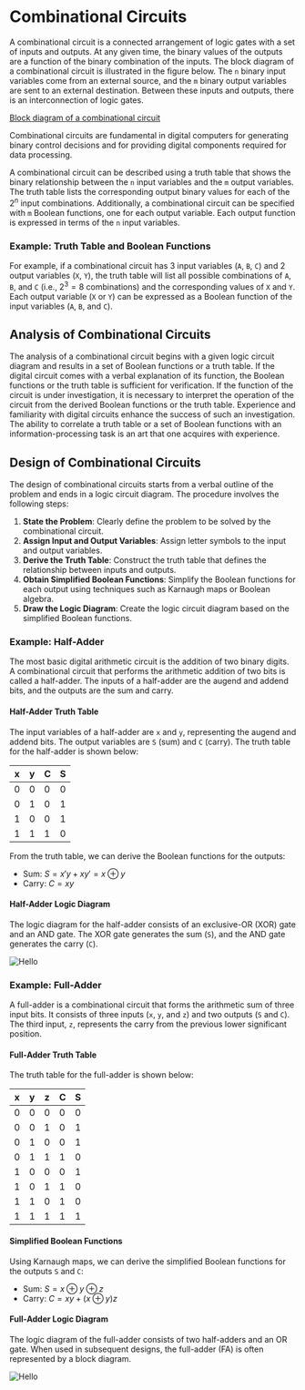 # Combinational Circuits

A combinational circuit is a connected arrangement of logic gates with a set of inputs and outputs. At any given time, the binary values of the outputs are a function of the binary combination of the inputs. The block diagram of a combinational circuit is illustrated in the figure below. The `n` binary input variables come from an external source, and the `m` binary output variables are sent to an external destination. Between these inputs and outputs, there is an interconnection of logic gates.

[Block diagram of a combinational circuit](Fig1-15.png)

Combinational circuits are fundamental in digital computers for generating binary control decisions and for providing digital components required for data processing.

A combinational circuit can be described using a truth table that shows the binary relationship between the `n` input variables and the `m` output variables. The truth table lists the corresponding output binary values for each of the $2^n$ input combinations. Additionally, a combinational circuit can be specified with `m` Boolean functions, one for each output variable. Each output function is expressed in terms of the `n` input variables.

### Example: Truth Table and Boolean Functions

For example, if a combinational circuit has 3 input variables (`A`, `B`, `C`) and 2 output variables (`X`, `Y`), the truth table will list all possible combinations of `A`, `B`, and `C` (i.e., $2^3 = 8$ combinations) and the corresponding values of `X` and `Y`. Each output variable (`X` or `Y`) can be expressed as a Boolean function of the input variables (`A`, `B`, and `C`).

## Analysis of Combinational Circuits

The analysis of a combinational circuit begins with a given logic circuit diagram and results in a set of Boolean functions or a truth table. If the digital circuit comes with a verbal explanation of its function, the Boolean functions or the truth table is sufficient for verification. If the function of the circuit is under investigation, it is necessary to interpret the operation of the circuit from the derived Boolean functions or the truth table. Experience and familiarity with digital circuits enhance the success of such an investigation. The ability to correlate a truth table or a set of Boolean functions with an information-processing task is an art that one acquires with experience.

## Design of Combinational Circuits

The design of combinational circuits starts from a verbal outline of the problem and ends in a logic circuit diagram. The procedure involves the following steps:

1. **State the Problem**: Clearly define the problem to be solved by the combinational circuit.
2. **Assign Input and Output Variables**: Assign letter symbols to the input and output variables.
3. **Derive the Truth Table**: Construct the truth table that defines the relationship between inputs and outputs.
4. **Obtain Simplified Boolean Functions**: Simplify the Boolean functions for each output using techniques such as Karnaugh maps or Boolean algebra.
5. **Draw the Logic Diagram**: Create the logic circuit diagram based on the simplified Boolean functions.

### Example: Half-Adder

The most basic digital arithmetic circuit is the addition of two binary digits. A combinational circuit that performs the arithmetic addition of two bits is called a half-adder. The inputs of a half-adder are the augend and addend bits, and the outputs are the sum and carry.

#### Half-Adder Truth Table

The input variables of a half-adder are `x` and `y`, representing the augend and addend bits. The output variables are `S` (sum) and `C` (carry). The truth table for the half-adder is shown below:

| x   | y   | C   | S   |
| --- | --- | --- | --- |
| 0   | 0   | 0   | 0   |
| 0   | 1   | 0   | 1   |
| 1   | 0   | 0   | 1   |
| 1   | 1   | 1   | 0   |

From the truth table, we can derive the Boolean functions for the outputs:

- Sum: $S = x'y + xy' = x \oplus y$
- Carry: $C = xy$

#### Half-Adder Logic Diagram

The logic diagram for the half-adder consists of an exclusive-OR (XOR) gate and an AND gate. The XOR gate generates the sum (`S`), and the AND gate generates the carry (`C`).

<Image src="/adders/Half-Adder.svg" alt="Hello" className="dark:invert-[0.93]" width={500} height={500} />

### Example: Full-Adder

A full-adder is a combinational circuit that forms the arithmetic sum of three input bits. It consists of three inputs (`x`, `y`, and `z`) and two outputs (`S` and `C`). The third input, `z`, represents the carry from the previous lower significant position.

#### Full-Adder Truth Table

The truth table for the full-adder is shown below:

| x   | y   | z   | C   | S   |
| --- | --- | --- | --- | --- |
| 0   | 0   | 0   | 0   | 0   |
| 0   | 0   | 1   | 0   | 1   |
| 0   | 1   | 0   | 0   | 1   |
| 0   | 1   | 1   | 1   | 0   |
| 1   | 0   | 0   | 0   | 1   |
| 1   | 0   | 1   | 1   | 0   |
| 1   | 1   | 0   | 1   | 0   |
| 1   | 1   | 1   | 1   | 1   |

#### Simplified Boolean Functions

Using Karnaugh maps, we can derive the simplified Boolean functions for the outputs `S` and `C`:

- Sum: $S = x \oplus y \oplus z$
- Carry: $C = xy + (x \oplus y)z$

#### Full-Adder Logic Diagram

The logic diagram of the full-adder consists of two half-adders and an OR gate. When used in subsequent designs, the full-adder (FA) is often represented by a block diagram.

<Image src="/adders/Full-Adder.svg" alt="Hello" className="dark:invert-[0.93]" width={650} height={650} />

